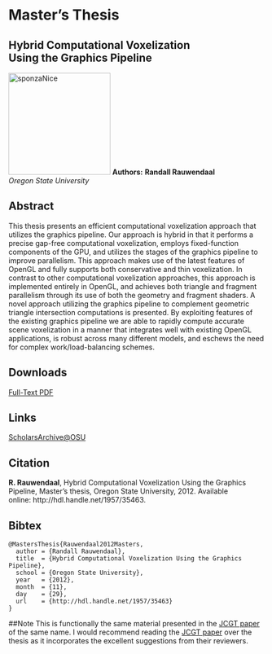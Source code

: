 # Master’s Thesis
## Hybrid Computational Voxelization Using the Graphics Pipeline

![voxeldragon](voxeldragon.png){alt="sponzaNice" width="200"}
**Authors:** 
**Randall Rauwendaal**\                       
*Oregon State University*  

## Abstract

This thesis presents an efficient computational voxelization approach that utilizes the graphics pipeline. Our approach is hybrid in that it performs a precise gap-free computational voxelization, employs fixed-function components of the GPU, and utilizes the stages of the graphics pipeline to improve parallelism. This approach makes use of the latest features of OpenGL and fully supports both conservative and thin voxelization. In contrast to other computational voxelization approaches, this approach is implemented entirely in OpenGL, and achieves both triangle and fragment parallelism through its use of both the geometry and fragment shaders. A novel approach utilizing the graphics pipeline to complement geometric triangle intersection computations is presented. By exploiting features of the existing graphics pipeline we are able to rapidly compute accurate scene voxelization in a manner that integrates well with existing OpenGL applications, is robust across many different models, and eschews the need for complex work/load-balancing schemes.

## Downloads

[Full-Text PDF](RandallRauwendaalR2013.pdf)

## Links

[ScholarsArchive\@OSU](http://hdl.handle.net/1957/35463)

## Citation

**R. Rauwendaal**, Hybrid Computational Voxelization Using the Graphics Pipeline, Master’s thesis, Oregon State University, 2012. Available online: http://hdl.handle.net/1957/35463.

## Bibtex

```
@MastersThesis{Rauwendaal2012Masters,
  author = {Randall Rauwendaal},
  title  = {Hybrid Computational Voxelization Using the Graphics Pipeline},
  school = {Oregon State University},
  year   = {2012},
  month  = {11},
  day    = {29},
  url    = {http://hdl.handle.net/1957/35463}
}
```

##Note
This is functionally the same material presented in the [JCGT paper](http://jcgt.org/published/0002/01/02/) of the same name. I would recommend reading the [JCGT paper](http://jcgt.org/published/0002/01/02/) over the thesis as it incorporates the excellent suggestions from their reviewers.